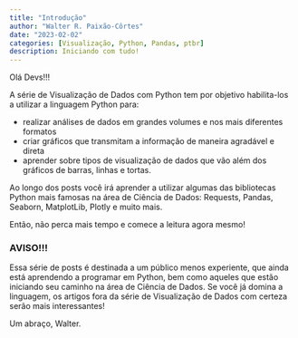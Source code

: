 ```yaml
---
title: "Introdução"
author: "Walter R. Paixão-Côrtes"
date: "2023-02-02"
categories: [Visualização, Python, Pandas, ptbr]
description: Iniciando com tudo!
---
```


Olá Devs!!!

A série de Visualização de Dados com Python tem por objetivo habilita-los a utilizar a linguagem Python para: 

- realizar análises de dados em grandes volumes e nos mais diferentes formatos
- criar gráficos que transmitam a informação de maneira agradável e direta
- aprender sobre tipos de visualização de dados que vão além dos gráficos de barras, linhas e tortas.

Ao longo dos posts você irá aprender a utilizar algumas das bibliotecas Python mais famosas na área de Ciência de Dados: Requests, Pandas, Seaborn, MatplotLib, Plotly e muito mais.

Então, não perca mais tempo e comece a leitura agora mesmo!

### AVISO!!!
Essa série de posts é destinada a um público menos experiente, que ainda está aprendendo a programar em Python, bem como aqueles que estão iniciando seu caminho na área de Ciência de Dados. Se você já domina a linguagem, os artigos fora da série de Visualização de Dados com certeza serão mais interessantes!

Um abraço,
Walter.
